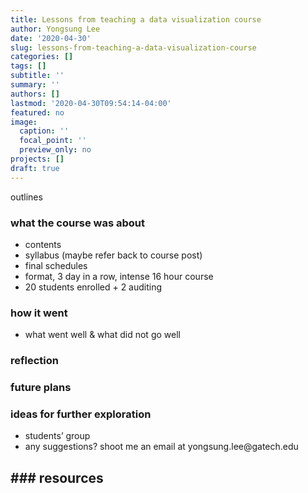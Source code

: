 ```yaml
---
title: Lessons from teaching a data visualization course
author: Yongsung Lee
date: '2020-04-30'
slug: lessons-from-teaching-a-data-visualization-course
categories: []
tags: []
subtitle: ''
summary: ''
authors: []
lastmod: '2020-04-30T09:54:14-04:00'
featured: no
image:
  caption: ''
  focal_point: ''
  preview_only: no
projects: []
draft: true
---
```


outlines 

### what the course was about 
- contents
- syllabus (maybe refer back to course post)
- final schedules 
- format, 3 day in a row, intense 16 hour course 
- 20 students enrolled + 2 auditing 

### how it went 
- what went well & what did not go well

### reflection 

### future plans 

### ideas for further exploration 
- students' group 
- any suggestions? shoot me an email at yongsung.lee@gatech.edu 

### resources 
- 